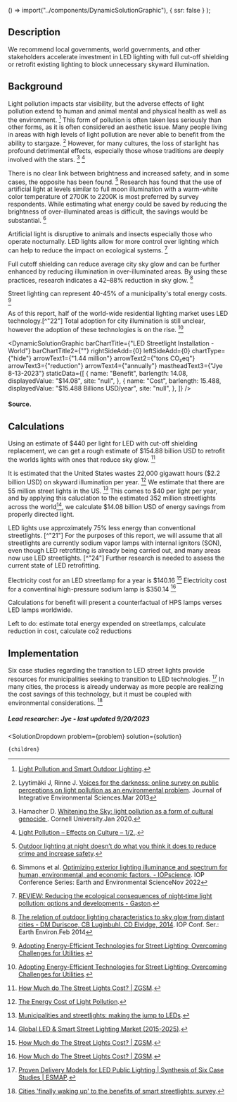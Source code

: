 
  () => import("../components/DynamicSolutionGraphic"),
  { ssr: false }
);


## Description

We recommend local governments, world governments, and other stakeholders accelerate investment in LED lighting with full cut-off shielding or retrofit existing lighting to block unnecessary skyward illumination.

## Background

Light pollution impacts star visibility, but the adverse effects of light pollution extend to human and animal mental and physical health as well as the environment. [^"1"] This form of pollution is often taken less seriously than other forms, as it is often considered an aesthetic issue. Many people living in areas with high levels of light pollution are never able to benefit from the ability to stargaze. [^"3"] However, for many cultures, the loss of starlight has profound detrimental effects, especially those whose traditions are deeply involved with the stars. [^"2"] [^"9"] 

There is no clear link between brightness and increased safety, and in some cases, the opposite has been found. [^"6"] Research has found that the use of artificial light at levels similar to full moon illumination with a warm-white color temperature of 2700K to 2200K is most preferred by survey respondents. While estimating what energy could be saved by reducing the brightness of over-illuminated areas is difficult, the savings would be substantial. [^"4"] 

Artificial light is disruptive to animals and insects especially those who operate nocturnally. LED lights allow for more control over lighting which can help to reduce the impact on ecological systems. [^"11"]

Full cutoff shielding can reduce average city sky glow and can be further enhanced by reducing illumination in over-illuminated areas. By using these practices, research indicates a 42–88% reduction in sky glow. [^"5"] 

Street lighting can represent 40-45% of a municipality's total energy costs. [^"12"]

As of this report, half of the world-wide residential lighting market uses LED technology.[^"22"] Total adoption for city illumination is still unclear, however the adoption of these technologies is on the rise. [^"12"]

<DynamicSolutionGraphic
  barChartTitle={"LED Streetlight Installation - World"}
  barChartTitle2={""}
  rightSideAdd={0}
  leftSideAdd={0}
  chartType={"hide"}
  arrowText1={"1.44 million"}
  arrowText2={"tons CO₂eq"}
  arrowText3={"reduction"}
  arrowText4={"annually"}
  mastheadText3={"Jye 8-13-2023"}
 staticData={[
    {
      name: "Benefit",
      barlength: 14.08,
      displayedValue: "$14.08",
      site: "null",
    },
        {
      name: "Cost",
      barlength: 15.488,
      displayedValue: "$15.488 Billions USD/year",
      site: "null",
    },
  ]}
/>

#### Source.

## Calculations

Using an estimate of $440 per light for LED with cut-off shielding replacement, we can get a rough estimate of $154.88 billion USD to retrofit the worlds lights with ones that reduce sky glow. [^"20"] 

It is estimated that the United States wastes 22,000 gigawatt hours ($2.2 billion USD) on skyward illumination per year. [^"18"] We estimate that there are 55 million street lights in the US. [^"19"] This comes to $40 per light per year, and by applying this caluclation to the estimated 352 million streetlights across the world[^"7"], we calculate $14.08 billion USD of energy savings from properly directed light.

LED lights use approximately 75% less energy than conventional streetlights. [^"21"] For the purposes of this report, we will assume that all streetlights are currently sodium vapor lamps with internal ignitors (SON), even though LED retrofitting is already being carried out, and many areas now use LED streetlights.  [^"24"] Further research is needed to assess the current state of LED retrofitting.

Electricity cost for an LED streetlamp for a year is $140.16 [^"20"]
Electricity cost for a conventinal high-pressure sodium lamp is $350.14 [^"20"] 

Calculations for benefit will present a counterfactual of HPS lamps verses LED lamps worldwide. 

Left to do: estimate total energy expended on streetlamps, calculate reduction in cost, calculate co2 reductions


## Implementation

Six case studies regarding the transition to LED street lights provide resources for municipalities seeking to transition to LED technologies. [^"15"] In many cities, the process is already underway as more people are realizing the cost savings of this technology, but it must be coupled with environmental considerations. [^"16"]


##### Lead researcher: Jye - last updated 9/20/2023


[^"1"]:  [Light Pollution and Smart Outdoor Lighting](https://dergipark.org.tr/en/download/article-file/1555622). 
[^"2"]: Hamacher D. [Whitening the Sky: light pollution as a form of cultural genocide ](https://arxiv.org/ftp/arxiv/papers/2001/2001.11527.pdf). Cornell University.Jan 2020.
[^"3"]: Lyytimäki J, Rinne J. [Voices for the darkness: online survey on public perceptions on light pollution as an environmental problem](https://www.tandfonline.com/doi/full/10.1080/1943815X.2013.824487). Journal of Integrative Environmental Sciences.Mar 2013
[^"4"]: Simmons et al. [Optimizing exterior lighting illuminance and spectrum for human, environmental, and economic factors. - IOPscience](https://iopscience.iop.org/article/10.1088/1755-1315/1099/1/012047). IOP Conference Series: Earth and Environmental ScienceNov 2022
[^"5"]:  [The relation of outdoor lighting characteristics to sky glow from distant cities - DM Duriscoe, CB Luginbuhl, CD Elvidge, 2014](https://journals.sagepub.com/doi/10.1177/1477153513506729). IOP Conf. Ser.: Earth Environ.Feb 2014
[^"6"]:  [Outdoor lighting at night doesn’t do what you think it does to reduce crime and increase safety](https://darksky.org/resources/what-is-light-pollution/effects/safety/). 
[^"7"]:  [Global LED & Smart Street Lighting Market (2015-2025)](https://www.prnewswire.com/news-releases/global-led--smart-street-lighting-market-2015-2025-300277486.html). 
[^"8"]:  [United States Census Bureu](https://www.census.gov/). 
[^"9"]:  [Light Pollution – Effects on Culture – 1/2.](https://rasc.ca/sites/default/files/LightPollution-EffectsonCulture.pdf). 
[^"10"]:  [Outdoor lighting at night doesn’t do what you think it does to reduce crime and increase safety](https://darksky.org/resources/what-is-light-pollution/effects/safety/). 
[^"11"]:  [REVIEW: Reducing the ecological consequences of night‐time light pollution: options and developments - Gaston](https://besjournals.onlinelibrary.wiley.com/doi/full/10.1111/j.1365-2664.2012.02212.x). 
[^"12"]:  [Adopting Energy-Efficient Technologies for Street Lighting: Overcoming Challenges for Utilities](https://escholarship.org/content/qt8359x29b/qt8359x29b.pdf?t=p7e214). 
[^"13"]:  [How Long Do LED Street Lights Last - Olympia Lighting, Inc.](https://olympialighting.com/how-long-do-led-street-lights-last/). 
[^"14"]:  [Safe Streets: LA Bureau of Street Lighting](https://lalights.lacity.org/residents/safe_streets.html). 
[^"15"]:  [Proven Delivery Models for LED Public Lighting | Synthesis of Six Case Studies | ESMAP](https://www.esmap.org/node/57252). 
[^"16"]:  [Cities 'finally waking up' to the benefits of smart streetlights: survey](https://www.smartcitiesdive.com/news/survey-smart-streetlights-LED-northeast-group/577227/). 
[^"17"]:  [Population Division |](https://www.un.org/development/desa/pd/). 
[^"18"]:  [The Energy Cost of Light Pollution](https://futurism.com/the-energy-cost-of-light-pollution). 
[^"19"]:  [Municipalities and streetlights: making the jump to LEDs](https://www.eaton.com/tw/en-us/company/news-insights/lighting-resource/trends/municipalities-and-streetlights-making-the-jump-to-leds.html). 
[^"20"]:  [How Much do The Street Lights Cost? | ZGSM](https://www.zgsm-china.com/blog/how-much-do-the-street-lights-cost.html). 



  <SolutionDropdown 
    problem={problem} 
    solution={solution}
  >
    {children}
  </SolutionDropdown>


